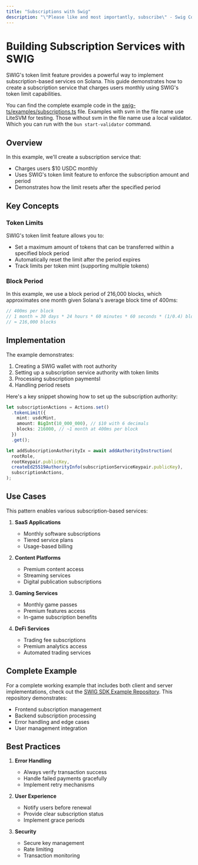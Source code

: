 ```yaml
---
title: "Subscriptions with Swig"
description: "\"Please like and most importantly, subscribe\" - Swig Content Influencers Everywhere"
---
```


# Building Subscription Services with SWIG

SWIG's token limit feature provides a powerful way to implement subscription-based services on Solana. This guide demonstrates how to create a subscription service that charges users monthly using SWIG's token limit capabilities.

You can find the complete example code in the [swig-ts/examples/subscriptions.ts](https://github.com/anagrambuild/swig-ts/tree/main/examples/transfer/subscription-svm.ts) file.
<Tip>
Examples with svm in the file name use LiteSVM for testing. Those without svm in the file name use a local validator. Which you can run with the `bun start-validator` command.</Tip>
## Overview

In this example, we'll create a subscription service that:
- Charges users $10 USDC monthly
- Uses SWIG's token limit feature to enforce the subscription amount and period
- Demonstrates how the limit resets after the specified period

## Key Concepts

### Token Limits

SWIG's token limit feature allows you to:
- Set a maximum amount of tokens that can be transferred within a specified block period
- Automatically reset the limit after the period expires
- Track limits per token mint (supporting multiple tokens)

### Block Period

In this example, we use a block period of 216,000 blocks, which approximates one month given Solana's average block time of 400ms:
```typescript
// 400ms per block
// 1 month ≈ 30 days * 24 hours * 60 minutes * 60 seconds * (1/0.4) blocks/second
// ≈ 216,000 blocks
```

## Implementation

The example demonstrates:
1. Creating a SWIG wallet with root authority
2. Setting up a subscription service authority with token limits
3. Processing subscription paymentsI
4. Handling period resets

Here's a key snippet showing how to set up the subscription authority:

```typescript
let subscriptionActions = Actions.set()
  .tokenLimit({
    mint: usdcMint,
    amount: BigInt(10_000_000), // $10 with 6 decimals
    blocks: 216000, // ~1 month at 400ms per block
  })
  .get();

let addSubscriptionAuthorityIx = await addAuthorityInstruction(
  rootRole,
  rootKeypair.publicKey,
  createEd25519AuthorityInfo(subscriptionServiceKeypair.publicKey),
  subscriptionActions,
);
```

## Use Cases

This pattern enables various subscription-based services:

1. **SaaS Applications**
   - Monthly software subscriptions
   - Tiered service plans
   - Usage-based billing

2. **Content Platforms**
   - Premium content access
   - Streaming services
   - Digital publication subscriptions

3. **Gaming Services**
   - Monthly game passes
   - Premium features access
   - In-game subscription benefits

4. **DeFi Services**
   - Trading fee subscriptions
   - Premium analytics access
   - Automated trading services

## Complete Example

For a complete working example that includes both client and server implementations, check out the [SWIG SDK Example Repository](https://github.com/anagrambuild/swig-rs-sdk-example). This repository demonstrates:

- Frontend subscription management
- Backend subscription processing
- Error handling and edge cases
- User management integration

## Best Practices

1. **Error Handling**
   - Always verify transaction success
   - Handle failed payments gracefully
   - Implement retry mechanisms

2. **User Experience**
   - Notify users before renewal
   - Provide clear subscription status
   - Implement grace periods

3. **Security**
   - Secure key management
   - Rate limiting
   - Transaction monitoring
